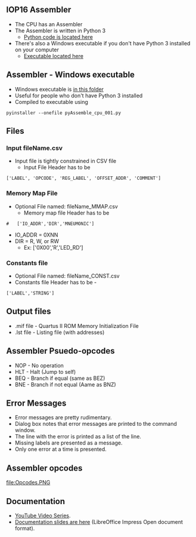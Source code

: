 == IOP16 Assembler ==

* The CPU has an Assembler
* The Assembler is written in Python 3
** [https://github.com/douggilliland/IOP16/blob/main/IOP16_ASSEMBLER/pyAssemble_cpu_001.py Python code is located here]
* There's also a Windows executable if you don't have Python 3 installed on your computer
** [https://github.com/douggilliland/IOP16/tree/main/IOP16_ASSEMBLER/dist Executable located here]

== Assembler - Windows executable ==

* Windows executable is [https://github.com/douggilliland/Design_A_CPU/tree/main/Assembler/dist in this folder]
* Useful for people who don't have Python 3 installed
* Compiled to executable using
<pre>
pyinstaller --onefile pyAssemble_cpu_001.py
</pre>

== Files ==

=== Input fileName.csv ===

* Input file is tightly constrained in CSV file
** Input File Header has to be

<pre>
['LABEL', 'OPCODE', 'REG_LABEL', 'OFFSET_ADDR', 'COMMENT']
</pre>

=== Memory Map File ===

* Optional File named: fileName_MMAP.csv
** Memory map file Header has to be

<pre>
#	['IO_ADDR','DIR','MNEUMONIC']
</pre>
* IO_ADDR = 0XNN
* DIR = R, W, or RW
** Ex: ['0X00','R','LED_RD']

=== Constants file ===

* Optional File named: fileName_CONST.csv
* Constants file Header has to be -
<pre>
['LABEL','STRING']
</pre>

== Output files ==

* .mif file - Quartus II ROM Memory Initialization File
* .lst file - Listing file (with addresses)

== Assembler Psuedo-opcodes ==

* NOP - No operation
* HLT - Halt (Jump to self)
* BEQ - Branch if equal (same as BEZ)
* BNE - Branch if not equal (Aame as BNZ)

== Error Messages ==

* Error messages are pretty rudimentary.
* Dialog box notes that error messages are printed to the command window.
* The line with the error is printed as a list of the line.
* Missing labels are presented as a message.
* Only one error at a time is presented.

== Assembler opcodes ==

[[file:Opcodes.PNG]]

== Documentation ==

* [https://www.youtube.com/watch?v=ZtEJHF-pVU0&list=PLn__0BqzWEWNspQ0xkG5h-oSJ21EAet8H YouTube Video Series].
* [https://github.com/douggilliland/Design_A_CPU/tree/main/Docs Documentation slides are here] (LibreOffice Impress Open document format).
